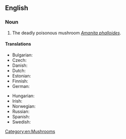 ==English==

===Noun===
{{wikipedia|Amanita phalloides}}
{{en-noun}}

# The deadly poisonous mushroom ''[[Amanita phalloides]]''.

====Translations====
{{trans-top|''Amanita phalloides''}}
* Bulgarian: {{t|bg|зелена мухоморка}}
* Czech: {{t|cs|muchomůrka zelená|f}}
* Danish: {{t|da|grøn fluesvamp|c}}
* Dutch: {{t|nl|groene knolamaniet}}
* Estonian: {{t+|et|roheline kärbseseen}}
* Finnish: {{t|fi|kavalakärpässieni}}
* German: {{t+|de|Grüner Knollenblätterpilz|m}}
{{trans-mid}}
* Hungarian: {{t|hu|gyilkos galóca}}
* Irish: {{t|ga|caidhp bháis|f}}
* Norwegian: {{t|no|grønn fluesopp}}
* Russian: {{t|ru|бле́дная пога́нка|f}}
* Spanish: {{t|es|oronja verde|f}}
* Swedish: {{t|sv|lömsk flugsvamp|c}}
{{trans-bottom}}

[[Category:en:Mushrooms]]